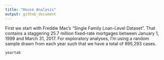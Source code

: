 ```yaml
---
title: "House Analysis"
output: github_document
---
```



First we start with Freddie Mac's "Single Family Loan-Level Dataset". That contains a staggering 25.7 million fixed-rate mortgages between January 1, 1999 and March 31, 2017. For exploratory analyses, I'm using a random sample drawn from each year such that we have a total of 895,293 cases. 
```r
yeartab
```

